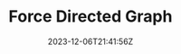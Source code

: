 ---
slug: "force-directed-graph"
title: "Force Directed Graph"
description: " Force Directed Graph that shows which countries share borders"
techs: 
    - "JavaScript"
    - "D3"
    - "CSS" 
date: "2023-12-06T21:41:56Z"
repoUrl: "https://github.com/PabloPicas0/Force-Directed-Graph"
homepageUrl: null
banner: "./images/banner.jpg"
---